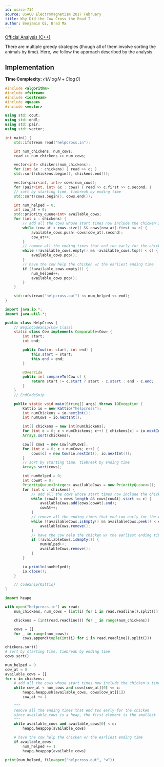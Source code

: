 ```yaml
---
id: usaco-714
source: USACO Electromagnetism 2017 February
title: Why Did the Cow Cross the Road I
author: Benjamin Qi, Brad Ma
---
```


[Official Analysis (C++)](http://www.usaco.org/current/data/sol_helpcross_electromagnetism_feb17.html)

There are multiple greedy strategies (though all of them involve
sorting the animals by time). Here, we follow the approach described by the
analysis.

## Implementation

**Time Complexity:** $\mathcal O(N \log N+C\log C)$

<LanguageSection>
<CPPSection>

```cpp
#include <algorithm>
#include <fstream>
#include <iostream>
#include <queue>
#include <vector>

using std::cout;
using std::endl;
using std::pair;
using std::vector;

int main() {
	std::ifstream read("helpcross.in");

	int num_chickens, num_cows;
	read >> num_chickens >> num_cows;

	vector<int> chickens(num_chickens);
	for (int &c : chickens) { read >> c; }
	std::sort(chickens.begin(), chickens.end());

	vector<pair<int, int>> cows(num_cows);
	for (pair<int, int> &c : cows) { read >> c.first >> c.second; }
	// sort by starting time, tiebreak by ending time
	std::sort(cows.begin(), cows.end());

	int num_helped = 0;
	int cow_at = 0;
	std::priority_queue<int> available_cows;
	for (int c : chickens) {
		// add all the cows whose start times now include the chicken's time
		while (cow_at < cows.size() && cows[cow_at].first <= c) {
			available_cows.push(-cows[cow_at].second);
			cow_at++;
		}
		// remove all the ending times that end too early for the chicken
		while (!available_cows.empty() && -available_cows.top() < c) {
			available_cows.pop();
		}
		// have the cow help the chicken w/ the earliest ending time
		if (!available_cows.empty()) {
			num_helped++;
			available_cows.pop();
		}
	}

	std::ofstream("helpcross.out") << num_helped << endl;
}
```

</CPPSection>
<JavaSection>

```java
import java.io.*;
import java.util.*;

public class HelpCross {
	// BeginCodeSnip{Cow Class}
	static class Cow implements Comparable<Cow> {
		int start;
		int end;

		public Cow(int start, int end) {
			this.start = start;
			this.end = end;
		}

		@Override
		public int compareTo(Cow c) {
			return start != c.start ? start - c.start : end - c.end;
		}
	}
	// EndCodeSnip

	public static void main(String[] args) throws IOException {
		Kattio io = new Kattio("helpcross");
		int numChickens = io.nextInt();
		int numCows = io.nextInt();

		int[] chickens = new int[numChickens];
		for (int c = 0; c < numChickens; c++) { chickens[c] = io.nextInt(); }
		Arrays.sort(chickens);

		Cow[] cows = new Cow[numCows];
		for (int c = 0; c < numCows; c++) {
			cows[c] = new Cow(io.nextInt(), io.nextInt());
		}
		// sort by starting time, tiebreak by ending time
		Arrays.sort(cows);

		int numHelped = 0;
		int cowAt = 0;
		PriorityQueue<Integer> availableCows = new PriorityQueue<>();
		for (int c : chickens) {
			// add all the cows whose start times now include the chicken's time
			while (cowAt < cows.length && cows[cowAt].start <= c) {
				availableCows.add(cows[cowAt].end);
				cowAt++;
			}
			// remove all the ending times that end too early for the chicken
			while (!availableCows.isEmpty() && availableCows.peek() < c) {
				availableCows.remove();
			}
			// have the cow help the chicken w/ the earliest ending time
			if (!availableCows.isEmpty()) {
				numHelped++;
				availableCows.remove();
			}
		}

		io.println(numHelped);
		io.close();
	}

	// CodeSnip{Kattio}
}
```

</JavaSection>
<PySection>

```py
import heapq

with open("helpcross.in") as read:
	num_chickens, num_cows = [int(i) for i in read.readline().split()]

	chickens = [int(read.readline()) for _ in range(num_chickens)]

	cows = []
	for _ in range(num_cows):
		cows.append(tuple(int(i) for i in read.readline().split()))

chickens.sort()
# sort by starting time, tiebreak by ending time
cows.sort()

num_helped = 0
cow_at = 0
available_cows = []
for c in chickens:
	# add all the cows whose start times now include the chicken's time
	while cow_at < num_cows and cows[cow_at][0] <= c:
		heapq.heappush(available_cows, cows[cow_at][1])
		cow_at += 1

	"""
	remove all the ending times that end too early for the chicken
	since available_cows is a heap, the first element is the smallest
	"""
	while available_cows and available_cows[0] < c:
		heapq.heappop(available_cows)

	# have the cow help the chicken w/ the earliest ending time
	if available_cows:
		num_helped += 1
		heapq.heappop(available_cows)

print(num_helped, file=open("helpcross.out", "w"))
```

</PySection>
</LanguageSection>
